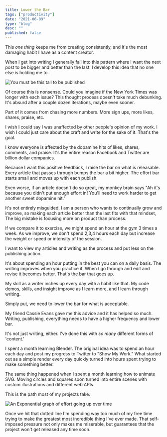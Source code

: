 ```yaml
---
title: Lower the Bar
tags: ["productivity"]
date: "2021-06-09"
type: "blog"
desc: ""
published: false
---
```


This _one thing_ keeps me from creating consistently, and it's the most damaging habit I have as a content creator.

When I get into writing I generally fall into this pattern where I want the next post to be bigger and better than the last. I develop this idea that no one else is holding me to.

<CenterContent>

![You must be this tall to be published](this-tall.svg)

</CenterContent>

Of course this is nonsense. Could you imagine if the New York Times was longer with each issue? This thought process doesn't take much debunking. It's absurd after a couple dozen iterations, maybe even sooner.

Part of it comes from chasing more numbers. More sign ups, more likes, shares, praise, etc.

I wish I could say I was unaffected by other people's opinion of my work. I wish I could just care about the craft and write for the sake of it. That's the goal.

I know everyone is affected by the dopamine hits of likes, shares, comments, and praise. It's the entire reason Facebook and Twitter are billion dollar companies.

Because I want this positive feedback, I raise the bar on what is releasable. Every article that passes through bumps the bar a bit higher. The effort bar starts small and moves up with each publish.

Even worse, if an article doesn't do so great, my monkey brain says "Ah it's because you didn't put enough effort in! You'll need to work harder to get another sweet dopamine hit."

It's not entirely misguided. I am a person who wants to continually grow and improve, so making each article better than the last fits with that mindset, The big mistake is focusing more on product than process.

If we compare it to exercise, we might spend an hour at the gym 3 times a week. As we improve, we don't spend 2,3,4 hours each day but increase the weight or speed or intensity of the session.

I want to view my articles and writing as the process and put less on the publishing action.

It's about spending an hour putting in the best you can on a daily basis. The writing improves when you practice it. When I go through and edit and revise it becomes better. That's the bar that goes up.

My skill as a writer inches up every day with a habit like that. My code demos, skills, and insight improve as I learn more, and I learn through writing.

Simply put, we need to lower the bar for what is acceptable.

My friend Cassie Evans gave me this advice and it has helped so much. Writing, publishing, everything needs to have a higher frequency and lower bar.

It's not just writing, either. I've done this with _so many_ different forms of 'content.'

I spent a month learning Blender. The original idea was to spend an hour each day and post my progress to Twitter to "Show My Work." What started out as a simple render every day quickly turned into hours spent trying to make something better.

The same thing happened when I spent a month learning how to animate SVG. Moving circles and squares soon turned into entire scenes with custom illustrations and different web APIs.

This is the path most of my projects take.

<CenterContent>

![An Exponential graph of effort going up over time](energy-chart.svg)

</CenterContent>

Once we hit that dotted line I'm spending way too much of my free time trying to make the greatest most incredible thing I've ever made. That self-imposed pressure not only makes me miserable, but guarantees that the project won't get released any time soon.
